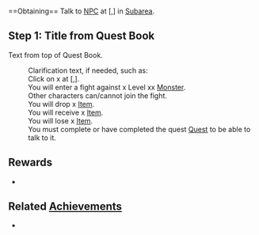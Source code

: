 {{Questbox
 |starting=Talk to [[NPC]] at [,]
 |level=
 |prerequisites=
 |recommended=
 |rewards=
 |items=
 |sequel=
 |repeatable=
}}
<br style="clear:both" />
==Obtaining==
Talk to [[NPC]] at [,] in [[Subarea]].
{{dialog|text=NPCs text.
; Dialogue option.
NPCs response to selected option.
}}

==Step 1: Title from Quest Book==
; Text from top of Quest Book.
{{queststep|Text from Quest Book step}}
: Clarification text, if needed, such as:
: Click on x at [,].
: You will enter a fight against x Level xx [[Monster]].
: Other characters can/cannot join the fight.
: You will drop x [[Item]].
: You will receive x [[Item]].
: You will lose x [[Item]].
: You must complete or have completed the quest [[Quest]] to be able to talk to it.

==Rewards==
* 

==Related [[Achievement]]s==
* 
